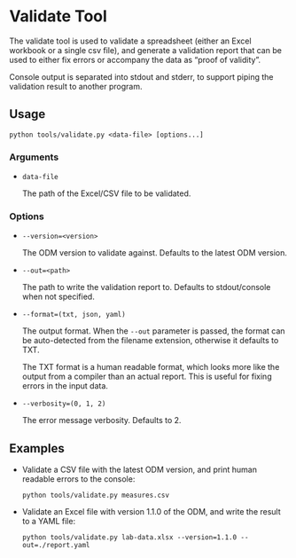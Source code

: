 # Validate Tool

The validate tool is used to validate a spreadsheet (either an Excel workbook
or a single csv file), and generate a validation report that can be used to
either fix errors or accompany the data as "proof of validity".

Console output is separated into stdout and stderr, to support piping the
validation result to another program.

## Usage

` python tools/validate.py <data-file> [options...]`

### Arguments

- `data-file`

  The path of the Excel/CSV file to be validated.

### Options

- `--version=<version>`

  The ODM version to validate against. Defaults to the latest ODM version.

- `--out=<path>`

  The path to write the validation report to. Defaults to stdout/console when
  not specified.

- `--format=(txt, json, yaml)`

  The output format. When the `--out` parameter is passed, the format can be
  auto-detected from the filename extension, otherwise it defaults to TXT.

  The TXT format is a human readable format, which looks more like the output
  from a compiler than an actual report. This is useful for fixing errors in
  the input data.

- `--verbosity=(0, 1, 2)`

  The error message verbosity. Defaults to 2.

## Examples

- Validate a CSV file with the latest ODM version, and print human readable
  errors to the console:

    `python tools/validate.py measures.csv`

- Validate an Excel file with version 1.1.0 of the ODM, and write the result to
  a YAML file:

    `python tools/validate.py lab-data.xlsx --version=1.1.0 --out=./report.yaml`
